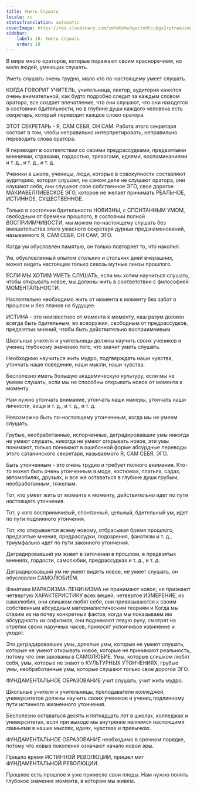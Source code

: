 ```yaml
---
title: Уметь Слушать
locale: ru
statusTranslation: automatic
coverImage: https://res.cloudinary.com/xmfm6mhw3gwctndtcubgx2rptnae/image/upload/v1740337243/small_cover_educacion_fundamental_a051170f1c.webp
sidebar:
    label: 10. Уметь Слушать
    order: 10
---
```

В мире много ораторов, которые поражают своим красноречием, но мало людей, умеющих слушать.

Уметь слушать очень трудно, мало кто по-настоящему умеет слушать.

КОГДА ГОВОРИТ УЧИТЕЛЬ, учительница, лектор, аудитория кажется очень внимательной, как будто подробно следит за каждым словом оратора, все создает впечатление, что они слушают, что они находятся в состоянии бдительности, но в глубине души каждого человека есть секретарь, который переводит каждое слово оратора.

ЭТОТ СЕКРЕТАРЬ - Я, САМ СЕБЯ, ОН САМ. Работа этого секретаря состоит в том, чтобы неправильно интерпретировать, неправильно переводить слова оратора.

Я переводит в соответствии со своими предрассудками, предвзятыми мнениями, страхами, гордостью, тревогами, идеями, воспоминаниями и т. д., и т. д., и т. д.

Ученики в школе, ученицы, люди, которые в совокупности составляют аудиторию, которая слушает, на самом деле не слушают оратора, они слушают себя, они слушают свое собственное ЭГО, свое дорогое МАКИАВЕЛЛИЕВСКОЕ ЭГО, которое не желает принимать РЕАЛЬНОЕ, ИСТИННОЕ, СУЩЕСТВЕННОЕ.

Только в состоянии бдительности НОВИЗНЫ, с СПОНТАННЫМ УМОМ, свободным от бремени прошлого, в состоянии полной ВОСПРИИМЧИВОСТИ, мы можем по-настоящему слушать без вмешательства этого ужасного секретаря дурных предзнаменований, называемого Я, САМ СЕБЯ, ОН САМ, ЭГО.

Когда ум обусловлен памятью, он только повторяет то, что накопил.

Ум, обусловленный опытом стольких и стольких дней вчерашних, может видеть настоящее только сквозь мутные линзы прошлого.

ЕСЛИ МЫ ХОТИМ УМЕТЬ СЛУШАТЬ, если мы хотим научиться слушать, чтобы открывать новое, мы должны жить в соответствии с философией МОМЕНТАЛЬНОСТИ.

Настоятельно необходимо жить от момента к моменту без забот о прошлом и без планов на будущее.

ИСТИНА - это неизвестное от момента к моменту, наш разум должен всегда быть бдительным, во всеоружии, свободным от предрассудков, предвзятых мнений, чтобы быть действительно восприимчивым.

Школьные учителя и учительницы должны научить своих учеников и учениц глубокому значению того, что значит уметь слушать.

Необходимо научиться жить мудро, подтверждать наши чувства, утончать наше поведение, наши мысли, наши чувства.

Бесполезно иметь большую академическую культуру, если мы не умеем слушать, если мы не способны открывать новое от момента к моменту.

Нам нужно утончать внимание, утончать наши манеры, утончать наши личности, вещи и т. д., и т. д., и т. д.

Невозможно быть по-настоящему утонченным, когда мы не умеем слушать.

Грубые, необработанные, испорченные, деградировавшие умы никогда не умеют слушать, никогда не умеют открывать новое, эти умы понимают, только понимают в ошибочной форме абсурдные переводы этого сатанинского секретаря, называемого Я, САМ СЕБЯ, ЭГО.

Быть утонченным - это очень трудно и требует полного внимания. Кто-то может быть очень утонченным в моде, костюмах, платьях, садах, автомобилях, друзьях, и все же оставаться в глубине души грубым, необработанным, тяжелым.

Тот, кто умеет жить от момента к моменту, действительно идет по пути настоящего утончения.

Тот, у кого восприимчивый, спонтанный, цельный, бдительный ум, идет по пути подлинного утончения.

Тот, кто открывается всему новому, отбрасывая бремя прошлого, предвзятые мнения, предрассудки, подозрения, фанатизм и т. д., триумфально идет по пути законного утончения.

Деградировавший ум живет в заточении в прошлом, в предвзятых мнениях, гордости, самолюбии, предрассудках и т. д., и т. д.

Деградировавший ум не умеет видеть новое, не умеет слушать, он обусловлен САМОЛЮБИЕМ.

Фанатики МАРКСИЗМА-ЛЕНИНИЗМА не принимают новое; не признают четвертую ХАРАКТЕРИСТИКУ всех вещей, четвертое ИЗМЕРЕНИЕ, из самолюбия, они слишком любят себя, они привязываются к своим собственным абсурдным материалистическим теориям и Когда мы ставим их на почву конкретных фактов, когда мы показываем им абсурдность их софизмов, они поднимают левую руку, смотрят на стрелки своих наручных часов, приносят уклончивое извинение и уходят.

Это деградировавшие умы, дряхлые умы, которые не умеют слушать, которые не умеют открывать новое, которые не принимают реальность, потому что они закованы в САМОЛЮБИЕ. Умы, которые слишком любят себя, умы, которые не знают о КУЛЬТУРНЫХ УТОНЧЕНИЯХ, грубые умы, необработанные умы, которые слушают только свое дорогое ЭГО.

ФУНДАМЕНТАЛЬНОЕ ОБРАЗОВАНИЕ учит слушать, учит жить мудро.

Школьные учителя и учительницы, преподаватели колледжей, университетов должны научить своих учеников и учениц подлинному пути истинного жизненного утончения.

Бесполезно оставаться десять и пятнадцать лет в школах, колледжах и университетах, если при выходе мы внутренне являемся настоящими свиньями в наших мыслях, идеях, чувствах и привычках.

ФУНДАМЕНТАЛЬНОЕ ОБРАЗОВАНИЕ необходимо в срочном порядке, потому что новые поколения означают начало новой эры.

Пришло время ИСТИННОЙ РЕВОЛЮЦИИ, пришел миг ФУНДАМЕНТАЛЬНОЙ РЕВОЛЮЦИИ.

Прошлое есть прошлое и уже принесло свои плоды. Нам нужно понять глубокое значение момента, в котором мы живем.

